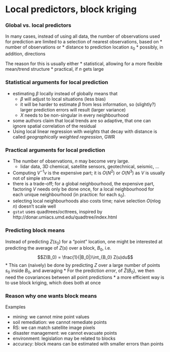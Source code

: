 # Local predictors, block kriging

### Global vs. local predictors
In many cases, instead of using all data, the number of observations used for
prediction are limited to a selection of nearest observations, based on
* number of observations or
* distance to prediction location $s_0$
* possibly, in addition, directions

The reason for this is usually either
* statistical, allowing for a more flexible mean/trend structure
* practical, if $n$ gets large

### Statistical arguments for local prediction
* estimating $\beta$ locally instead of globally means that
    * $\beta$ will adjust to local situations (less bias)
    * it will be harder to estimate $\beta$ from less information, so
   (slightly?) larger prediction errors will result (larger variance)
    * $X$ needs to be non-singular in every neighbourhood
* some authors claim that local trends are so
 adaptive, that one can ignore spatial correlation of the residual
* Using local linear regression with _weights_ that decay
 with distance is called _geographically weighted regression_, GWR

### Practical arguments for local prediction
* The number of observations, $n$ may become very large.
    * lidar data, 3D chemical, satellite sensors, geotechnical, seismic, ...
* Computing $V^{-1}v$ is the expensive part; it is $O(N^2)$  or $O(N^3)$ as $V$
is usually not of simple structure
* there is a trade-off; for a global neighbourhood, the expensive part, 
factoring $V$ needs only be done once, for a local neighbourhood for 
each unique neighbourhood (in practice: for each $s_0$).
* selecting local neighbourhoods also costs time; naive selection
$O(n \log n)$ doesn't scale well
* `gstat` uses quadtrees/octtrees, inspired by
http://donar.umiacs.umd.edu/quadtree/index.html

### Predicting block means
Instead of predicting $Z(s_0)$ for a "point" location, one might be
interested at predicting the average of $Z(s)$ over a block, $B_0$, i.e.
$$Z(B_0) = \frac{1}{|B_0|}\int_{B_0} Z(u)du$$
* This can (naively) be done by predicting $Z$ over a large number of points
$s_0$ inside $B_0$, and averaging
* For the prediction _error_, of $\hat{Z}(B_0)$, we then need the
covariances between all point predictions
* a more efficient way is to use block kriging, which does both at once

### Reason why one wants block means
Examples

* mining: we cannot mine point values
* soil remediation: we cannot remediate points
* RS: we can match satellite image pixels
* disaster management: we cannot evacuate points
* environment: legislation may be related to blocks
* accuracy: block means can be estimated with smaller errors than points
